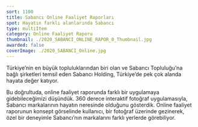 ```yaml
---
sort: 1100
title: Sabancı Online Faaliyet Raporları
spot: Hayatın farklı alanlarında Sabancı
type: multiItem
category: Online Faaliyet Raporu
thumbnail: ./2020_SABANCI_ONLINE_RAPOR_0_Thumbnail.jpg
awarded: false
coverImage: ./2020_SABANCI_Online.jpg
---
```




<MultiItemLayoutOneItem oneItemTitle="SABANCI 2022 ONLİNE FAALİYET RAPORU" oneItemSubTitle="" sliderImages={[SABANCI2022_0]} awarded={false} singleImageLink="https://yatirimciiliskileri.sabanci.com/2022-Digital-Annual-Report/index.html"></MultiItemLayoutOneItem>


<MultiItemLayoutOneItem oneItemTitle="SABANCI 2020 ONLİNE FAALİYET RAPORU" oneItemSubTitle="" sliderImages={[SABANCI2020_0]} awarded={false} singleImageLink="https://yatirimciiliskileri.sabanci.com/tr/2020-Dijital-Faaliyet-Raporu/"></MultiItemLayoutOneItem>


<MultiItemLayoutOneItem oneItemTitle="SABANCI 2017 ONLİNE FAALİYET RAPORU" oneItemSubTitle="Hayatın farklı alanlarında Sabancı" sliderImages={[SABANCI2017_0]} awarded={false} singleImageLink="">

Türkiye’nin en büyük topluluklarından biri olan ve Sabancı Topluluğu’na bağlı şirketleri temsil eden Sabancı Holding, Türkiye’de pek çok alanda hayata değer katıyor.

Bu doğrultuda, online faaliyet raporunda farklı bir uygulamaya gidebileceğimizi düşündük. 360 derece interaktif fotoğraf uygulamasıyla, Sabancı markalarının hayatın neresinde olduğunu gösterdik. Online faaliyet raporunun konsept görselinde kullanıcı, bir fotoğraf üzerinde gezinerek, özel bir deneyimle Sabancı’nın markalarını farklı yerlerde görebiliyor.

</MultiItemLayoutOneItem>
